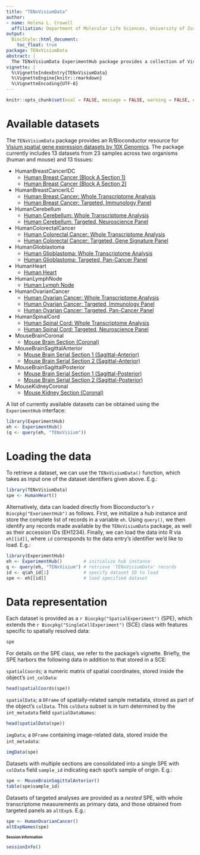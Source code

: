 ```yaml
---
title: "TENxVisiumData"
author:
- name: Helena L. Crowell
  affiliation: Department of Molecular Life Sciences, University of Zurich, Zurich, Switzerland
output:
  BiocStyle::html_document:
    toc_float: true
package: TENxVisiumData
abstract: |
  The TENxVisiumData ExperimentHub package provides a collection of Visium spatial gene expression datasets by 10X Genomics. Data cover various organisms and tissues, and are formatted into objects of class SpatialExperiment.
vignette: |
  %\VignetteIndexEntry{TENxVisiumData}
  %\VignetteEngine{knitr::rmarkdown}
  %\VignetteEncoding{UTF-8}
---
```


```r
knitr::opts_chunk$set(eval = FALSE, message = FALSE, warning = FALSE, error = FALSE)
```

# Available datasets

The `TENxVisiumData` package provides an R/Bioconductor resource for 
[Visium spatial gene expression datasets by 10X Genomics](https://support.10xgenomics.com/spatial-gene-expression/datasets). The package currently includes 13 datasets from 23 samples across two organisms (human and mouse) and 13 tissues:

* HumanBreastCancerIDC
  * [Human Breast Cancer (Block A Section 1)](https://support.10xgenomics.com/spatial-gene-expression/datasets/1.1.0/V1_Breast_Cancer_Block_A_Section_1)
  * [Human Breast Cancer (Block A Section 2)](https://support.10xgenomics.com/spatial-gene-expression/datasets/1.1.0/V1_Breast_Cancer_Block_A_Section_2)
* HumanBreastCancerILC
  * [Human Breast Cancer: Whole Transcriptome Analysis](https://support.10xgenomics.com/spatial-gene-expression/datasets/1.2.0/Parent_Visium_Human_BreastCancer)
  * [Human Breast Cancer: Targeted, Immunology Panel](https://support.10xgenomics.com/spatial-gene-expression/datasets/1.2.0/Targeted_Visium_Human_BreastCancer_Immunology)
* HumanCerebellum
  * [Human Cerebellum: Whole Transcriptome Analysis](https://support.10xgenomics.com/spatial-gene-expression/datasets/1.2.0/Parent_Visium_Human_Cerebellum)
  * [Human Cerebellum: Targeted, Neuroscience Panel](https://support.10xgenomics.com/spatial-gene-expression/datasets/1.2.0/Targeted_Visium_Human_Cerebellum_Neuroscience)
* HumanColorectalCancer
  * [Human Colorectal Cancer: Whole Transcriptome Analysis](https://support.10xgenomics.com/spatial-gene-expression/datasets/1.2.0/Parent_Visium_Human_ColorectalCancer)
  * [Human Colorectal Cancer: Targeted, Gene Signature Panel](https://support.10xgenomics.com/spatial-gene-expression/datasets/1.2.0/Targeted_Visium_Human_ColorectalCancer_GeneSignature)
* HumanGlioblastoma
  * [Human Glioblastoma: Whole Transcriptome Analysis](https://support.10xgenomics.com/spatial-gene-expression/datasets/1.2.0/Parent_Visium_Human_Glioblastoma)
  * [Human Glioblastoma: Targeted, Pan-Cancer Panel](https://support.10xgenomics.com/spatial-gene-expression/datasets/1.2.0/Targeted_Visium_Human_Glioblastoma_Pan_Cancer)
* HumanHeart
  * [Human Heart](https://support.10xgenomics.com/spatial-gene-expression/datasets/1.1.0/V1_Human_Heart)
* HumanLymphNode
  * [Human Lymph Node](https://support.10xgenomics.com/spatial-gene-expression/datasets/1.1.0/V1_Human_Lymph_Node)
* HumanOvarianCancer
  * [Human Ovarian Cancer: Whole Transcriptome Analysis](https://support.10xgenomics.com/spatial-gene-expression/datasets/1.2.0/Parent_Visium_Human_OvarianCancer)
  * [Human Ovarian Cancer: Targeted, Immunology Panel](https://support.10xgenomics.com/spatial-gene-expression/datasets/1.2.0/Targeted_Visium_Human_OvarianCancer_Immunology)
  * [Human Ovarian Cancer: Targeted, Pan-Cancer Panel](https://support.10xgenomics.com/spatial-gene-expression/datasets/1.2.0/Targeted_Visium_Human_OvarianCancer_Pan_Cancer)
* HumanSpinalCord
  * [Human Spinal Cord: Whole Transcriptome Analysis](https://support.10xgenomics.com/spatial-gene-expression/datasets/1.2.0/Parent_Visium_Human_SpinalCord)
  * [Human Spinal Cord: Targeted, Neuroscience Panel](https://support.10xgenomics.com/spatial-gene-expression/datasets/1.2.0/Targeted_Visium_Human_SpinalCord_Neuroscience)
* MouseBrainCoronal
  * [Mouse Brain Section (Coronal)](https://support.10xgenomics.com/spatial-gene-expression/datasets/1.1.0/V1_Adult_Mouse_Brain)
* MouseBrainSagittalAnterior
  * [Mouse Brain Serial Section 1 (Sagittal-Anterior)](https://support.10xgenomics.com/spatial-gene-expression/datasets/1.1.0/V1_Mouse_Brain_Sagittal_Anterior)
  * [Mouse Brain Serial Section 2 (Sagittal-Anterior)](https://support.10xgenomics.com/spatial-gene-expression/datasets/1.1.0/V1_Mouse_Brain_Sagittal_Anterior_Section_2)
* MouseBrainSagittalPosterior
  * [Mouse Brain Serial Section 1 (Sagittal-Posterior)](https://support.10xgenomics.com/spatial-gene-expression/datasets/1.1.0/V1_Mouse_Brain_Sagittal_Posterior)
  * [Mouse Brain Serial Section 2 (Sagittal-Posterior)](https://support.10xgenomics.com/spatial-gene-expression/datasets/1.1.0/V1_Mouse_Brain_Sagittal_Posterior_Section_2)
* MouseKidneyCoronal
  * [Mouse Kidney Section (Coronal)](https://support.10xgenomics.com/spatial-gene-expression/datasets/1.1.0/V1_Mouse_Kidney)

A list of currently available datasets can be obtained using the `ExperimentHub` interface:

```r
library(ExperimentHub)
eh <- ExperimentHub()
(q <- query(eh, "TENxVisium"))
```

# Loading the data

To retrieve a dataset, we can use the `TENxVisiumData()` function, which takes as input one of the dataset identifiers given above. E.g.:

```r
library(TENxVisiumData)
spe <- HumanHeart()
```

Alternatively, data can loaded directly from Bioconductor's `r Biocpkg("ExerimentHub")` as follows. First, we initialize a hub instance and store the complete list of records in a variable `eh`. Using `query()`, we then identify any records made available by the `TENxVisiumData` package, as well as their accession IDs (EH1234). Finally, we can load the data into R via `eh[[id]]`, where `id` corresponds to the data entry's identifier we'd like to load. E.g.:

```r
library(ExperimentHub)
eh <- ExperimentHub()        # initialize hub instance
q <- query(eh, "TENxVisium") # retrieve 'TENxVisiumData' records
id <- q$ah_id[1]             # specify dataset ID to load
spe <- eh[[id]]              # load specified dataset
```

# Data representation

Each dataset is provided as a `r Biocpkg("SpatialExperiment")` (SPE), which extends the `r Biocpkg("SingleCellExperiment")` (SCE) class with features specific to spatially resolved data: 

```r
spe
```

For details on the SPE class, we refer to the package's vignette. Briefly, the SPE harbors the following data in addition to that stored in a SCE:

`spatialCoords`; a numeric matrix of spatial coordinates, stored inside the object's `int_colData`:

```r
head(spatialCoords(spe))
```

`spatialData`; a `DFrame` of spatially-related sample metadata, stored as part of the object's `colData`. This `colData` subset is in turn determined by the `int_metadata` field `spatialDataNames`:

```r
head(spatialData(spe))
```

`imgData`; a `DFrame` containing image-related data, stored inside the `int_metadata`:

```r
imgData(spe)
```

Datasets with multiple sections are consolidated into a single SPE with `colData` field `sample_id` indicating each spot's sample of origin. E.g.:

```r
spe <- MouseBrainSagittalAnterior()
table(spe$sample_id)
```

Datasets of targeted analyses are provided as a *nested* SPE, with whole transcriptome measurements as primary data, and those obtained from targeted panels as `altExp`s. E.g.:

```r
spe <- HumanOvarianCancer()
altExpNames(spe)
```

<style type="text/css"> .smaller { font-size: 10px } </style>

# Session information {- .smaller}

```r
sessionInfo()
```
